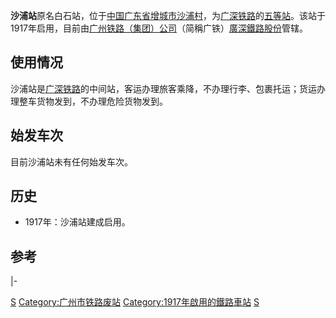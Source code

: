 {{Infobox China railway station
|车站名称 = 沙浦站
|图片 = 
|图片介紹 = 沙浦站
|其他名称 = 白石站
|车站拼音 = Shapu       
|英文名称 = Shapu Railway Station
|车站代码 = 23741<ref>{{cite book|author=铁道部电子计算技术中心, 铁道部运输局|title=铁路车站站名代码表：TMIS使用|publisher=中国铁道出版社|location=北京|year=1998|isbn=9787113030995|pages=42}}</ref>
|电报码 = SHQ
|拼音码 = SPU
|address = 广州市增城市沙浦村
|线路 = [[广深铁路|广深铁路]]
|车站等级 = [[五等站_(中鐵)|五等站]]
}}

'''沙浦站'''原名白石站，位于[[中国|中国]][[广东省|广东省]][[增城市|增城市]][[沙浦村|沙浦村]]，为[[广深铁路|广深铁路]]的[[五等站_(中鐵)|五等站]]。该站于1917年启用，目前由[[广州铁路集团|广州铁路（集团）公司]]（简稱广铁）[[廣深鐵路股份有限公司|廣深鐵路股份]]管辖。

==使用情况==
沙浦站是[[广深铁路|广深铁路]]的中间站，客运办理旅客乘降，不办理行李、包裹托运；货运办理整车货物发到，不办理危险货物发到。

==始发车次==
目前沙浦站未有任何始发车次。

==历史==
*1917年：沙浦站建成启用。

==参考==
{{reflist}}

{{China-rail-stub}}
{{start rail box|[[File:China_Railways.svg|16px]] [[中国铁路|中国铁路]]}}
{{s-inop|[[新塘站_(中國鐵路)|新塘站]]|{{站|广州}}方向}}
{{s-line|[[廣深鐵路|廣深鐵路]]<br /><s>沙浦站</s>}}
{{s-inop|[[仙村站|仙村站]]|{{站|深圳}}方向}}
|-

{{广深铁路}}
{{广州铁路车站列表|nocat}}
[[Category:广深铁路车站|S]]
[[Category:广州市铁路废站|Category:广州市铁路废站]]
[[Category:1917年啟用的鐵路車站|Category:1917年啟用的鐵路車站]]
[[Category:增城区|S]]